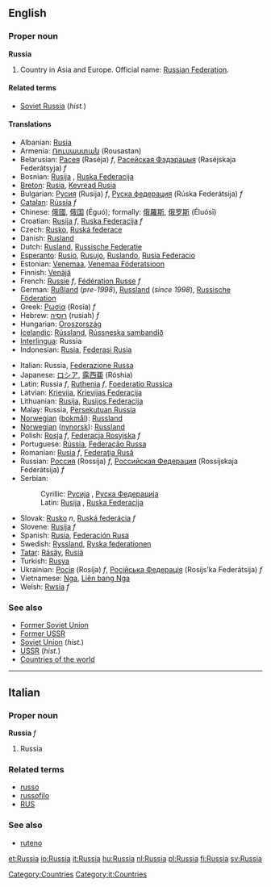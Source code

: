 ==English==
{{wikipedia}}
===Proper noun===
'''Russia'''

# Country in Asia and Europe. Official name: [[Russian Federation]].

====Related terms====
*[[Soviet Russia]] (''hist.'')

====Translations====
{{top}}
*Albanian: [[Rusia]]
*Armenia: [[Ռուսաստան]] (Rousastan)
*Belarusian: [[Расея]] (Raséja) ''f'', [[Расейская Фэдэрацыя]] (Raséjskaja Federátsyja) ''f''
*Bosnian: [[Rusija]] {{f}}, [[Ruska Federacija]] {{f}}
*[[Breton]]: [[Rusia]], [[Kevread Rusia]]
*Bulgarian: [[Русия]] (Rusija) ''f'', [[Руска федерация]] (Rúska Federátsija) ''f''
*[[Catalan]]: [[Rússia]] ''f''
*Chinese: [[俄國]], [[俄国]] (Éguó); formally: [[俄羅斯]], [[俄罗斯]] (Éluósī)
*Croatian: [[Rusija]] ''f'', [[Ruska Federacija]] ''f''
*Czech: [[Rusko]], [[Ruská federace]]
*Danish: [[Rusland]]
*Dutch: [[Rusland]], [[Russische Federatie]]
*[[Esperanto]]: [[Rusio]], [[Rusujo]], [[Ruslando]], [[Rusia Federacio]]
*Estonian: [[Venemaa]], [[Venemaa Föderatsioon]]
*Finnish: [[Venäjä]]
*French: [[Russie]] ''f'', [[Fédération Russe]] ''f''
*German: [[Rußland]] (''pre-1998''), [[Russland]] (''since 1998''), [[Russische Föderation]]
*Greek: [[Ρωσία]] (Rosía) ''f''
*Hebrew: [[רוסיה]] (rusiah) ''f''
*Hungarian: [[Oroszország]]
*[[Icelandic]]: [[Rússland]], [[Rússneska sambandið]]
*[[Interlingua]]: Russia
*Indonesian: [[Rusia]], [[Federasi Rusia]]
{{mid}}
*Italian: Russia, [[Federazione Russa]]
*Japanese: [[ロシア]], [[露西亜]] (Róshia)
*Latin: Russia ''f'', [[Ruthenia]] ''f'', [[Foederatio Russica]]
*Latvian: [[Krievija]], [[Krievijas Federacija]]
*Lithuanian: [[Rusija]], [[Rusijos Federacija]]
*Malay: Russia, [[Persekutuan Russia]]
*[[Norwegian]] ([[bokmål]]): [[Russland]]
*[[Norwegian]] ([[nynorsk]]): [[Russland]]
*Polish: [[Rosja]] ''f'', [[Federacja Rosyjska]] ''f''
*Portuguese: [[Rússia]], [[Federação Russa]]
*Romanian: [[Rusia]] ''f'', [[Federaţia Rusă]]
*Russian: [[Россия]] (Rossíja) ''f'', [[Российская Федерация]] (Rossíjskaja Federátsija) ''f''
*Serbian:
*:Cyrillic: [[Русија#Serbian|Русија]] {{f}}, [[Руска Федерација]]
*:Latin: [[Rusija#Serbian|Rusija]] {{f}}, [[Ruska Federacija#Serbian|Ruska Federacija]] {{f}}
*Slovak: [[Rusko]] ''n'', [[Ruská federácia]] ''f''
*Slovene: [[Rusija]] ''f''
*Spanish: [[Rusia]], [[Federación Rusa]]
*Swedish: [[Ryssland]], [[Ryska federationen]]
*[[Tatar]]: [[Räsäy]], [[Rusiä]]
*Turkish: [[Rusya]]
*Ukrainian: [[Росія]] (Rosíja) ''f'', [[Російська Федерація]] (Rosíjs’ka Federátsija) ''f''
*Vietnamese: [[Nga]], [[Liên bang Nga]]
*Welsh: [[Rwsia]] ''f''
{{bottom}}

===See also===
*[[Former Soviet Union]]
*[[Former USSR]]
*[[Soviet Union]] (''hist.'')
*[[USSR]] (''hist.'')
*[[Countries of the world]]

----

==Italian==
===Proper noun===
'''Russia''' ''f''

# Russia

===Related terms===
*[[russo]]
*[[russofilo]]
*[[RUS]]

===See also===
*[[ruteno]]

[[Category:Countries]]
[[Category:it:Countries]]

[[et:Russia]]
[[io:Russia]]
[[it:Russia]]
[[hu:Russia]]
[[nl:Russia]]
[[pl:Russia]]
[[fi:Russia]]
[[sv:Russia]]